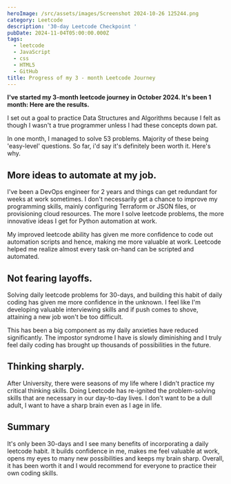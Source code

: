 ```yaml
---
heroImage: /src/assets/images/Screenshot 2024-10-26 125244.png
category: Leetcode
description: '30-day Leetcode Checkpoint '
pubDate: 2024-11-04T05:00:00.000Z
tags:
  - leetcode
  - JavaScript
  - css
  - HTML5
  - GitHub
title: Progress of my 3 - month Leetcode Journey
---
```


**I've started my 3-month leetcode journey in October 2024. It's been 1 month: Here are the results.**

I set out a goal to practice Data Structures and Algorithms because I felt as though I wasn't a true programmer unless I had these concepts down pat. 

In one month, I managed to solve 53 problems. Majority of these being 'easy-level' questions. So far, i'd say it's definitely been worth it. Here's why.

## More ideas to automate at my job.

I've been a DevOps engineer for 2 years and things can get redundant for weeks at work sometimes. I don't necessarily get a chance to improve my programming skills, mainly configuring Terraform or JSON files, or provisioning cloud resources. The more I solve leetcode problems, the more innovative ideas I get for Python automation at work. 

My improved leetcode ability has given me more confidence to code out automation scripts and hence, making me more valuable at work. Leetcode helped me realize almost every task on-hand can be scripted and automated.

## Not fearing layoffs.

Solving daily leetcode problems for 30-days, and building this habit of daily coding has given me more confidence in the unknown. I feel like I'm developing valuable interviewing skills and if push comes to shove, attaining a new job won't be too difficult. 

This has been a big component as my daily anxieties have reduced significantly. The impostor syndrome I have is slowly diminishing and I truly feel daily coding has brought up thousands of possibilities in the future.

## Thinking sharply.

After University, there were seasons of my life where I didn't practice my critical thinking skills. Doing Leetcode has re-ignited the problem-solving skills that are necessary in our day-to-day lives. I don't want to be a dull adult,  I want to have a sharp brain even as I age in life.

## Summary

It's only been 30-days and I see many benefits of incorporating a daily leetcode habit. It builds confidence in me, makes me feel valuable at work, opens my eyes to many new possibilities and keeps my brain sharp. Overall, it has been worth it and I would recommend for everyone to practice their own coding skills. 
